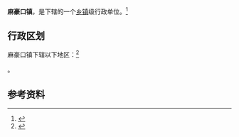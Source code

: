 {{中国乡级行政区|42/10/22/105/000}}

'''麻豪口镇'''，是{{PRC admin/fullname|42/10/22/105/000|3}}下辖的一个[[乡镇|乡镇]]级行政单位。<ref>{{PRC admin/ref sgc|{{PRC admin/parent|42/10/22/105/000}}}}</ref>

== 行政区划 ==

麻豪口镇下辖以下地区：<ref>{{PRC admin/ref sgc|42/10/22/105/000}}</ref>

{{PRC admin/children|42/10/22/105/000}}。

== 参考资料 ==

{{reflist}}

{{行政区划小作品}}
{{PRC admin/navcat|42/10/22/105/000}}